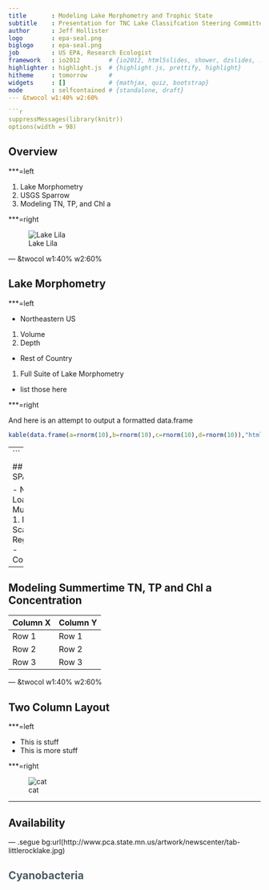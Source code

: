 ```yaml
---
title       : Modeling Lake Morphometry and Trophic State
subtitle    : Presentation for TNC Lake Classifcation Steering Committee
author      : Jeff Hollister
logo        : epa-seal.png
biglogo     : epa-seal.png
job         : US EPA, Research Ecologist
framework   : io2012        # {io2012, html5slides, shower, dzslides, ...}
highlighter : highlight.js  # {highlight.js, prettify, highlight}
hitheme     : tomorrow      # 
widgets     : []            # {mathjax, quiz, bootstrap}
mode        : selfcontained # {standalone, draft}
--- &twocol w1:40% w2:60%

```r
suppressMessages(library(knitr))
options(width = 98)
```

## Overview

***=left

1. Lake Morphometry
2. USGS Sparrow
3. Modeling TN, TP, and Chl a 

***=right

![Lake Lila](/assets/img/Lila1.jpg)

--- &twocol w1:40% w2:60% 

## Lake Morphometry

***=left

- Northeastern US
 1. Volume
 2. Depth
- Rest of Country
 1. Full Suite of Lake Morphometry
- list those here
 
***=right

And here is an attempt to output a formatted data.frame

```r
kable(data.frame(a=rnorm(10),b=rnorm(10),c=rnorm(10),d=rnorm(10)),"html")
```

---
```


## USGS SPARROW

- Nutrient Load Model
- Multiple Scales
 1. National Scale
 2. Regional Scale
- Concentrations

---

## Modeling Summertime TN, TP and Chl a Concentration

Column X | Column Y
---------|----------
Row 1    | Row 1
Row 2    | Row 2
Row 3    | Row 3

--- &twocol w1:40% w2:60%

## Two Column Layout   



***=left

- This is stuff
- This is more stuff

***=right

![cat](http://www.funnycatpix.com/_pics/This_Is_Soooo_Boring.jpg)

---

## Availability

--- .segue bg:url(http://www.pca.state.mn.us/artwork/newscenter/tab-littlerocklake.jpg)

<hgroup>
  <h2 style="color:#4A5B64">Cyanobacteria</h2>
</hgroup>






